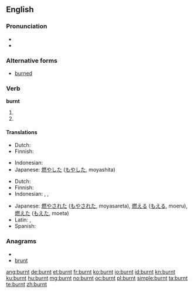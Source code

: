 ==English==

===Pronunciation===
* {{IPA|/ˈbʌrnt/}}
* {{audio|en-us-burnt.ogg|Audio (US)}}

===Alternative forms===
* [[burned]]

===Verb===
'''burnt'''

# {{simple past of|[[burn]]}}
# {{past participle of|[[burn]]}}

====Translations====
{{trans-top|simple past of to burn}}
* Dutch: {{t-|nl|verbrandde}}
* Finnish: {{t-|fi|paloi}}
{{trans-mid}}
* Indonesian: {{t-|id|bakar|alt=membakar|xs=Indonesian}}
* Japanese: [[燃やした]] ([[もやした]], moyashita)
{{trans-bottom}}

{{trans-top|past participle of to burn}}
* Dutch: {{t+|nl|verbrand}}
* Finnish: {{t-|fi|palanut}}
* Indonesian: {{t-|id|bakar|alt=membakar|xs=Indonesian}}, {{t-|id|bakar|alt=dibakar|xs=Indonesian}}, {{t-|id|bakar|alt=terbakar|xs=Indonesian}}
{{trans-mid}}
* Japanese: [[燃やされた]] ([[もやされた]], moyasareta),  [[燃える]] ([[もえる]], moeru),  [[燃えた]] ([[もえた]], moeta)
* Latin: {{t|la|arsus|alt=ārsus}}, {{t|la|aestuatus|alt=aestuātus}}
* Spanish: {{t+|es|quemado|m|s}}
{{trans-bottom}}

===Anagrams===
* {{alphagram|bnrtu}}
* [[brunt#English|brunt]]

[[ang:burnt]]
[[de:burnt]]
[[et:burnt]]
[[fr:burnt]]
[[ko:burnt]]
[[io:burnt]]
[[id:burnt]]
[[kn:burnt]]
[[ku:burnt]]
[[hu:burnt]]
[[mg:burnt]]
[[no:burnt]]
[[oc:burnt]]
[[pl:burnt]]
[[simple:burnt]]
[[ta:burnt]]
[[te:burnt]]
[[zh:burnt]]